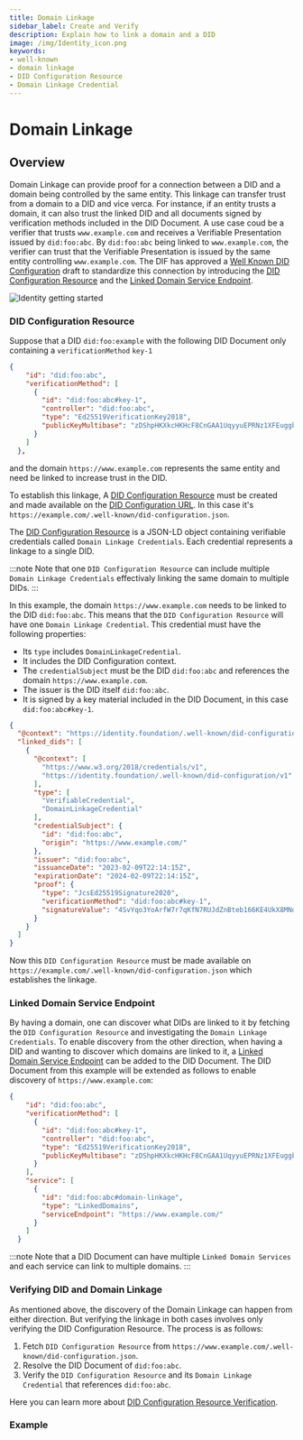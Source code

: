 ```yaml
---
title: Domain Linkage 
sidebar_label: Create and Verify 
description: Explain how to link a domain and a DID 
image: /img/Identity_icon.png
keywords:
- well-known
- domain linkage
- DID Configuration Resource
- Domain Linkage Credential
---
```



# Domain Linkage

<Announcement/>

## Overview

Domain Linkage can provide proof for a connection between a DID and a domain being controlled by the same entity. This linkage can transfer trust from a domain to a DID and vice verca. For instance, if an entity trusts a domain, it can also trust the linked DID and all documents signed by verification methods included in the DID Document. A use case coud be a verifier that trusts `www.example.com` and receives a Verifiable Presentation issued by `did:foo:abc`. By `did:foo:abc` being linked to `www.example.com`, the verifier can trust that the Verifiable Presentation is issued by the same entity controlling `www.example.com`.
The DIF has approved a [Well Known DID Configuration](https://identity.foundation/.well-known/resources/did-configuration/) draft to standardize this connection by introducing the [DID Configuration Resource](https://identity.foundation/.well-known/resources/did-configuration/#did-configuration-resource) and the [Linked Domain Service Endpoint](https://identity.foundation/.well-known/resources/did-configuration/#linked-domain-service-endpoint).

![Identity getting started](/img/domain-linkage-diagram.png)

### DID Configuration Resource

Suppose that a DID `did:foo:example` with the following DID Document only containing a `verificationMethod` `key-1`
```json
{
    "id": "did:foo:abc",
    "verificationMethod": [
      {
        "id": "did:foo:abc#key-1",
        "controller": "did:foo:abc",
        "type": "Ed25519VerificationKey2018",
        "publicKeyMultibase": "zDShpHKXkcHKHcF8CnGAA1UqyyuEPRNz1XFEuggbWJQSq"
      }
    ]
  },
```

and the domain `https://www.example.com` represents the same entity and need be linked to increase trust in the DID.

To establish this linkage, A [DID Configuration Resource](https://identity.foundation/.well-known/resources/did-configuration/#did-configuration-resource) must be created and made available on the [DID Configuration URL](https://identity.foundation/.well-known/resources/did-configuration/#did-configuration-uri). In this case it's `https://example.com/.well-known/did-configuration.json`.


The [DID Configuration Resource](https://identity.foundation/.well-known/resources/did-configuration/#did-configuration-resource) is a JSON-LD object containing verifiable credentials called `Domain Linkage Credentials`. Each credential represents a linkage to a single DID.

:::note
Note that one `DID Configuration Resource` can include multiple `Domain Linkage Credentials` effectivaly linking the same domain to multiple DIDs.
:::


In this example, the domain `https://www.example.com` needs to be linked to the DID `did:foo:abc`. This means that the `DID Configuration Resource` will have one `Domain Linkage Credential`. This credential must have the following properties:

 - Its `type` includes `DomainLinkageCredential`. 
 - It includes the DID Configuration context.
 - The `credentialSubject` must be the DID `did:foo:abc` and references the domain `https://www.example.com`.
 - The issuer is the DID itself `did:foo:abc`.
 - It is signed by a key material included in the DID Document, in this case `did:foo:abc#key-1`.

```json
{
  "@context": "https://identity.foundation/.well-known/did-configuration/v1",
  "linked_dids": [
    {
      "@context": [
        "https://www.w3.org/2018/credentials/v1",
        "https://identity.foundation/.well-known/did-configuration/v1"
      ],
      "type": [
        "VerifiableCredential",
        "DomainLinkageCredential"
      ],
      "credentialSubject": {
        "id": "did:foo:abc",
        "origin": "https://www.example.com/"
      },
      "issuer": "did:foo:abc",
      "issuanceDate": "2023-02-09T22:14:15Z",
      "expirationDate": "2024-02-09T22:14:15Z",
      "proof": {
        "type": "JcsEd25519Signature2020",
        "verificationMethod": "did:foo:abc#key-1",
        "signatureValue": "4SvYqo3YoArfW7r7qKfN7RUJdZnBteb166KE4UkX8MNdbp5UW6YbykneAzvjyRmf5EVQ9bnP9cS5sbEPUn2uaAcB"
      }
    }
  ]
}

```

Now this `DID Configuration Resource` must be made available on `https://example.com/.well-known/did-configuration.json` which establishes the  linkage.  

### Linked Domain Service Endpoint
By having a domain, one can discover what DIDs are linked to it by fetching the `DID Configuration Resource` and investigating the `Domain Linkage Credentials`. To enable discovery from the other direction, when having a DID and wanting to discover which domains are linked to it, a [Linked Domain Service Endpoint](https://identity.foundation/.well-known/resources/did-configuration/#linked-domain-service-endpoint) can be added to the DID Document. The DID Document from this example will be extended as follows to enable discovery of `https://www.example.com`: 

```json
{
    "id": "did:foo:abc",
    "verificationMethod": [
      {
        "id": "did:foo:abc#key-1",
        "controller": "did:foo:abc",
        "type": "Ed25519VerificationKey2018",
        "publicKeyMultibase": "zDShpHKXkcHKHcF8CnGAA1UqyyuEPRNz1XFEuggbWJQSq"
      }
    ],
    "service": [
      {
        "id": "did:foo:abc#domain-linkage",
        "type": "LinkedDomains",
        "serviceEndpoint": "https://www.example.com/"
      }
    ]
  }
```

:::note
Note that a DID Document can have multiple `Linked Domain Services` and each service can link to multiple domains.
:::

### Verifying DID and Domain Linkage

As mentioned above, the discovery of the Domain Linkage can happen from either direction. But verifying the linkage in both cases involves only verifying the DID Configuration Resource. The process is as follows:

1. Fetch `DID Configuration Resource` from `https://www.example.com/.well-known/did-configuration.json`.
2. Resolve the DID Document of `did:foo:abc`.
3. Verify the `DID Configuration Resource` and its `Domain Linkage Credential` that references `did:foo:abc`.

Here you can learn more about  [DID Configuration Resource Verification](https://identity.foundation/.well-known/resources/did-configuration/#did-configuration-resource-verification).

### Example

<CodeSnippet
    nodeContent={domain_linkage_ts}
    rustContent={domain_linkage_rs}
    nodeGithubLink = "https://github.com/iotaledger/identity.rs/blob/main/bindings/wasm/examples/src/1_advanced/6_domain_linkage.ts"
    rustGithubLink = "https://github.com/iotaledger/identity.rs/blob/main/examples/1_advanced/7_domain_linkage.rs"
/>